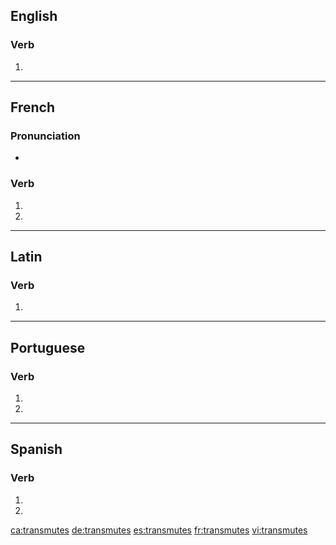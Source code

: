 {{also|transmutés}}
==English==

===Verb===
{{head|en|verb form}}

# {{en-third-person singular of|transmute}}

----

==French==

===Pronunciation===
* {{homophones|lang=fr|transmute|transmutent}}

===Verb===
{{fr-verb-form}}

# {{inflection of|transmuter||2|s|pres|indc|lang=fr}}
# {{inflection of|transmuter||2|s|pres|subj|lang=fr}}

----

==Latin==

===Verb===
{{la-verb-form|trānsmūtēs}}

# {{inflection of|trānsmūtō||2|s|pres|actv|subj|lang=la}}

----

==Portuguese==

===Verb===
{{pt-verb-form}}

# {{inflection of|transmutar||2|s|pres|subj|lang=pt}}
# {{inflection of|transmutar||2|s|negative|impr|lang=pt}}

----

==Spanish==

===Verb===
{{es-verb-form}}

# {{es-verb form of|ending=ar|mood=imperative|sense=negative|pers=2|formal=no|number=singular|transmutar}}
# {{es-verb form of|ending=ar|mood=subjunctive|tense=present|pers=2|formal=no|number=singular|transmutar}}

[[ca:transmutes]]
[[de:transmutes]]
[[es:transmutes]]
[[fr:transmutes]]
[[vi:transmutes]]